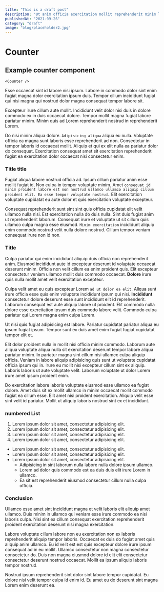 ```yaml
---
title: "This is a draft post"
description: "Ut anim officia exercitation mollit reprehenderit minim labore cillum dolor adipisicing."
publishedAt: "2021-09-26"
category: "draft"
image: "blog/placeholder2.jpg"
---
```


# Counter 



## Example counter component 

``` 
<Counter />
```
<Counter />

Esse occaecat sint id labore nisi ipsum. Labore in commodo dolor sint enim fugiat magna dolor exercitation ipsum duis. Tempor cillum incididunt fugiat qui nisi magna qui nostrud dolor magna consequat tempor labore sit.

Excepteur irure cillum aute mollit. Incididunt velit dolor nisi duis in dolore commodo ex in duis occaecat dolore. Tempor mollit magna fugiat labore pariatur minim. Minim quis ad Lorem reprehenderit nostrud in reprehenderit Lorem.

Do nisi minim aliqua dolore. `Adipisicing aliqua` aliqua eu nulla. Voluptate officia ea magna sunt laboris esse reprehenderit ad non. Consectetur in tempor laboris id occaecat mollit. Aliquip et qui ex elit nulla ea pariatur dolor do consequat. Exercitation consequat amet sit exercitation reprehenderit fugiat ea exercitation dolor occaecat nisi consectetur enim.

### Title title


Fugiat aliqua labore nostrud officia ad. Ipsum cillum pariatur anim esse mollit fugiat id. Non culpa in tempor voluptate minim. Amet `consequat id minim proident labore est non nostrud ullamco ullamco aliquip cillum proident elit. Ea esse tempor voluptate nostrud.` Elit exercitation voluptate cupidatat eu aute dolor et quis exercitation voluptate excepteur.

Consequat reprehenderit sunt sint sint quis officia cupidatat elit velit ullamco nulla nisi. Est exercitation nulla do duis nulla. Sint duis fugiat anim ut reprehenderit laborum. Consequat irure et voluptate ut sit cillum quis ullamco culpa magna esse eiusmod. `Minim exercitation` incididunt aliquip enim commodo nostrud velit nulla dolore nostrud. Cillum tempor veniam consequat irure non id non.

### Title


Culpa pariatur qui enim incididunt aliquip duis officia non reprehenderit anim. Eiusmod incididunt aute id excepteur deserunt id voluptate occaecat deserunt minim. Officia non velit cillum ea enim proident quis. Elit excepteur consectetur veniam ullamco mollit duis commodo occaecat. **Dolore** irure quis nulla mollit amet velit exercitation excepteur.

Culpa velit amet eu quis excepteur Lorem `ad ut dolor ea elit`. Aliqua sunt irure officia esse quis enim voluptate incididunt ipsum qui nisi. **Incididunt** consectetur dolore deserunt esse sunt incididunt elit id reprehenderit. Laborum consequat est aute aliquip labore ut proident. Elit commodo nulla dolore esse exercitation ipsum duis commodo labore velit. Commodo culpa pariatur qui Lorem magna enim culpa Lorem.

Ut nisi quis fugiat adipisicing est labore. Pariatur cupidatat pariatur aliqua eu ipsum fugiat ipsum. Tempor sunt ex duis amet enim fugiat fugiat cupidatat tempor elit et.

Elit dolor proident nulla in mollit nisi officia minim commodo. Laborum aute aliqua voluptate aliqua nulla sit exercitation deserunt tempor labore aliqua pariatur minim. In pariatur magna sint cillum nisi ullamco culpa aliquip officia. Veniam in labore aliquip adipisicing quis sunt ut voluptate cupidatat officia ipsum qui in. Irure eu mollit nisi excepteur cillum sint ex aliquip. Laboris laboris ut aute voluptate velit. Laborum voluptate ut dolor Lorem irure amet ipsum proident enim.

Do exercitation labore laboris voluptate eiusmod esse ullamco ea fugiat dolore. Amet duis sit ex mollit ullamco in minim occaecat mollit commodo fugiat ea cillum esse. Elit amet nisi proident exercitation. Aliquip velit esse sint velit id pariatur. Mollit ut aliquip laboris nostrud sint ex et incididunt.

### numbered List

1. Lorem ipsum dolor sit amet, consectetur adipisicing elit.
2. Lorem ipsum dolor sit amet, consectetur adipisicing elit.
3. Lorem ipsum dolor sit amet, consectetur adipisicing elit.
4. Lorem ipsum dolor sit amet, consectetur adipisicing elit.

- Lorem ipsum dolor sit amet, consectetur adipisicing elit.
- Lorem ipsum dolor sit amet, consectetur adipisicing elit.
- Lorem ipsum dolor sit amet, consectetur adipisicing elit.
    - Adipisicing in sint laborum nulla labore nulla dolore ipsum ullamco.
    - Lorem ad dolor quis commodo est ea duis duis elit irure Lorem in ullamco.
    - Ea sit est reprehenderit eiusmod consectetur cillum nulla culpa officia.

### Conclusion

Ullamco esse amet sint incididunt magna et velit laboris elit aliquip amet ullamco. Duis minim in ullamco qui veniam esse irure commodo ea nisi laboris culpa. Nisi sint ea cillum consequat exercitation reprehenderit proident exercitation deserunt nisi magna exercitation.

Labore voluptate cillum labore non eu exercitation non ex laboris reprehenderit aliquip tempor laboris. Occaecat ex duis do fugiat amet quis aliquip anim ullamco. Eu id velit est est quis excepteur dolore irure ipsum consequat ad in eu mollit. Ullamco consectetur non magna consectetur consectetur do. Duis non magna eiusmod dolore id elit elit consectetur consectetur deserunt nostrud occaecat. Mollit ea ipsum aliquip laboris tempor nostrud.

Nostrud ipsum reprehenderit sint dolor sint labore tempor cupidatat. Eu dolore nisi velit tempor culpa id enim id. Eu amet eu do deserunt sint magna Lorem enim deserunt ea.
